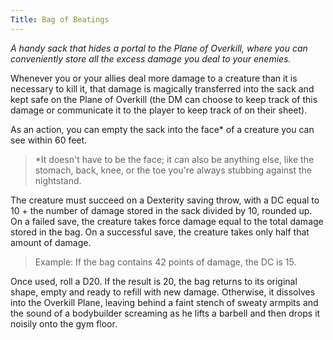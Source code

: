 ```yaml
---
Title: Bag of Beatings
---
```



<MaskedImage
  src="https://www.123bigbags.com/it/1312-large_default/sacco-grande-per-tronchi-90x90x110-ordina-online.jpg"
  mask="8"
/>

_A handy sack that hides a portal to the Plane of Overkill, where you can conveniently store all the excess damage you deal to your enemies._

Whenever you or your allies deal more damage to a creature than it is necessary to kill it, that damage is magically transferred into the sack and kept safe on the Plane of Overkill (the DM can choose to keep track of this damage or communicate it to the player to keep track of on their sheet).

As an action, you can empty the sack into the face\* of a creature you can see within 60 feet.

> \*It doesn't have to be the face; it can also be anything else, like the stomach, back, knee, or the toe you're always stubbing against the nightstand.

The creature must succeed on a Dexterity saving throw, with a DC equal to 10 + the number of damage stored in the sack divided by 10, rounded up. On a failed save, the creature takes force damage equal to the total damage stored in the bag. On a successful save, the creature takes only half that amount of damage.

> Example: If the bag contains 42 points of damage, the DC is 15.

Once used, roll a D20. If the result is 20, the bag returns to its original shape, empty and ready to refill with new damage. Otherwise, it dissolves into the Overkill Plane, leaving behind a faint stench of sweaty armpits and the sound of a bodybuilder screaming as he lifts a barbell and then drops it noisily onto the gym floor.
